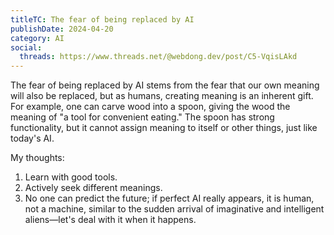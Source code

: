 ```yaml
---
titleTC: The fear of being replaced by AI
publishDate: 2024-04-20
category: AI
social:
  threads: https://www.threads.net/@webdong.dev/post/C5-VqisLAkd
---
```


The fear of being replaced by AI stems from the fear that our own meaning will also be replaced, but as humans, creating meaning is an inherent gift. For example, one can carve wood into a spoon, giving the wood the meaning of "a tool for convenient eating." The spoon has strong functionality, but it cannot assign meaning to itself or other things, just like today's AI.

My thoughts:

1. Learn with good tools.
2. Actively seek different meanings.
3. No one can predict the future; if perfect AI really appears, it is human, not a machine, similar to the sudden arrival of imaginative and intelligent aliens—let's deal with it when it happens.
